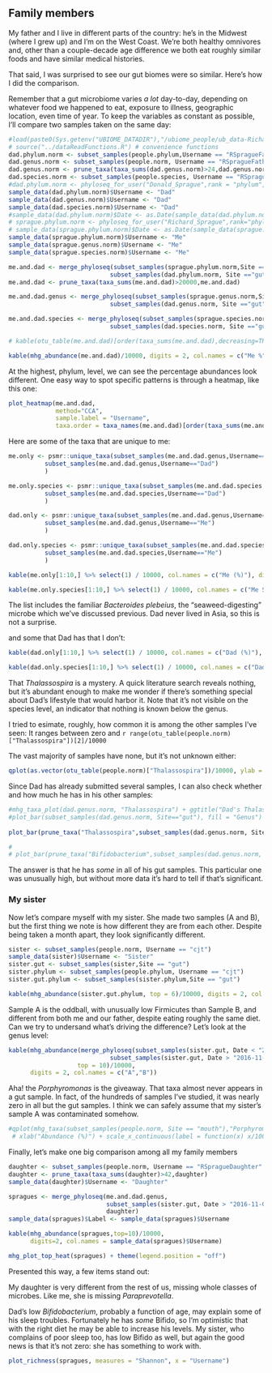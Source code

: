 ## Family members

My father and I live in different parts of the country: he's in the Midwest (where I grew up) and I'm on the West Coast. We're both healthy omnivores and, other than a couple-decade age difference we both eat roughly similar foods and have similar medical histories.

That said, I was surprised to see our gut biomes were so similar. Here's how I did the comparison.

Remember that a gut microbiome varies *a lot* day-to-day, depending on whatever food we happened to eat, exposure to illness, geographic location, even time of year. To keep the variables as constant as possible, I'll compare two samples taken on the same day:

```r

#load(paste0(Sys.getenv("UBIOME_DATADIR"),"/ubiome_people/ub_data-Richard_Sprague/derived/spragueAllRanks.RData"))
# source("../dataReadFunctions.R") # convenience functions
dad.phylum.norm <- subset_samples(people.phylum,Username == "RSpragueFather")
dad.genus.norm <- subset_samples(people.norm, Username == "RSpragueFather")
dad.genus.norm <- prune_taxa(taxa_sums(dad.genus.norm)>24,dad.genus.norm)
dad.species.norm <- subset_samples(people.species, Username == "RSpragueFather")
#dad.phylum.norm <- phyloseq_for_user("Donald_Sprague",rank = "phylum", count.normalized = TRUE)
sample_data(dad.phylum.norm)$Username <- "Dad"
sample_data(dad.genus.norm)$Username <- "Dad"
sample_data(dad.species.norm)$Username <- "Dad"
#sample_data(dad.phylum.norm)$Date <- as.Date(sample_data(dad.phylum.norm)$Date, origin = "1899-12-30")
# sprague.phylum.norm <- phyloseq_for_user("Richard_Sprague",rank="phylum",count.normalized = TRUE)
# sample_data(sprague.phylum.norm)$Date <- as.Date(sample_data(sprague.phylum.norm)$Date, origin = "1899-12-30")
sample_data(sprague.phylum.norm)$Username <- "Me"
sample_data(sprague.genus.norm)$Username <- "Me"
sample_data(sprague.species.norm)$Username <- "Me"

me.and.dad <- merge_phyloseq(subset_samples(sprague.phylum.norm,Site == "gut" & Date=="2016-08-08"),
                            subset_samples(dad.phylum.norm, Site =="gut" & Date == "2016-08-08"))
me.and.dad <- prune_taxa(taxa_sums(me.and.dad)>20000,me.and.dad)

me.and.dad.genus <- merge_phyloseq(subset_samples(sprague.genus.norm,Site == "gut" & Date=="2016-08-08"),
                            subset_samples(dad.genus.norm, Site =="gut" & Date == "2016-08-08"))

me.and.dad.species <- merge_phyloseq(subset_samples(sprague.species.norm,Site == "gut" & Date=="2016-08-08"),
                            subset_samples(dad.species.norm, Site =="gut" & Date == "2016-08-08"))

# kable(otu_table(me.and.dad)[order(taxa_sums(me.and.dad),decreasing=TRUE)]/10000, digits = 2,col.names = c("Dad %", "Me %"))

kable(mhg_abundance(me.and.dad)/10000, digits = 2, col.names = c("Me %", "Dad %"))

```

At the highest, phylum, level, we can see the percentage abundances look different. One easy way to spot specific patterns is through a heatmap, like this one:


```r
plot_heatmap(me.and.dad,
             method="CCA",
             sample.label = "Username",
             taxa.order = taxa_names(me.and.dad)[order(taxa_sums(me.and.dad),decreasing=FALSE)]) + theme(legend.position = "right")


```

Here are some of the taxa that are unique to me:

```r

me.only <- psmr::unique_taxa(subset_samples(me.and.dad.genus,Username=="Me"),
          subset_samples(me.and.dad.genus,Username=="Dad")
          )

me.only.species <- psmr::unique_taxa(subset_samples(me.and.dad.species,Username=="Me"),
          subset_samples(me.and.dad.species,Username=="Dad")
          )

dad.only <- psmr::unique_taxa(subset_samples(me.and.dad.genus,Username=="Dad"),
          subset_samples(me.and.dad.genus,Username=="Me")
          )

dad.only.species <- psmr::unique_taxa(subset_samples(me.and.dad.species,Username=="Dad"),
          subset_samples(me.and.dad.species,Username=="Me")
          )

kable(me.only[1:10,] %>% select(1) / 10000, col.names = c("Me (%)"), digits = 2)

kable(me.only.species[1:10,] %>% select(1) / 10000, col.names = c("Me Species(%)"), digits = 2)
```

The list includes the familiar _Bacteroides plebeius_, the "seaweed-digesting" microbe which we've discussed previous. Dad never lived in Asia, so this is not a surprise.

and some that Dad has that I don't:
```r

kable(dad.only[1:10,] %>% select(1) / 10000, col.names = c("Dad (%)"), digits = 2)

kable(dad.only.species[1:10,] %>% select(1) / 10000, col.names = c("Dad Species (%)"), digits = 2)
```

That _Thalassospira_ is a mystery. A quick literature search reveals nothing, but it's abundant enough to make me wonder if there's something special about Dad's lifestyle that would harbor it. Note that it's not visible on the species level, an indicator that nothing is known below the genus.

I tried to esimate, roughly, how common it is among the other samples I've seen: It ranges between zero and ```r range(otu_table(people.norm)["Thalassospira"])[2]/10000```

The vast majority of samples have none, but it's not unknown either:

```r
qplot(as.vector(otu_table(people.norm)["Thalassospira"])/10000, ylab = "Number of Samples", xlab = "% Abundance", main = "Frequency of Thalassospira")
```

Since Dad has already submitted several samples, I can also check whether and how much he has in his other samples:

```r
#mhg_taxa_plot(dad.genus.norm, "Thalassospira") + ggtitle("Dad's Thalassospira")
#plot_bar(subset_samples(dad.genus.norm, Site=="gut"), fill = "Genus")
            
plot_bar(prune_taxa("Thalassospira",subset_samples(dad.genus.norm, Site =="gut")), x = "Label") + scale_y_continuous(labels=function(x)x/10000) +    ggtitle("Dad's Thalassospira") + ylab("Abundance (%)")

# 
# plot_bar(prune_taxa("Bifidobacterium",subset_samples(dad.genus.norm, Site =="gut")), x = "Label") + scale_y_continuous(labels=function(x)x/10000) +    ggtitle("Dad's Bifidobacterium") + ylab("Abundance (%)")

```
The answer is that he has _some_ in all of his gut samples. This particular one was unusually high, but without more data it's hard to tell if that's significant.

### My sister

Now let's compare myself with my sister. She made two samples (A and B), but the first thing we note is how different they are from each other. Despite being taken a month apart, they look significantly different.

```r
sister <- subset_samples(people.norm, Username == "cjt")
sample_data(sister)$Username <- "Sister"
sister.gut <- subset_samples(sister,Site == "gut")
sister.phylum <- subset_samples(people.phylum, Username == "cjt")
sister.gut.phylum <- subset_samples(sister.phylum,Site == "gut")

kable(mhg_abundance(sister.gut.phylum, top = 6)/10000, digits = 2, col.names = c("A","B"))
```

Sample A is the oddball, with unusually low Firmicutes than Sample B, and different from both me and our father, despite eating roughly the same diet. Can we try to undersand what's driving the difference? Let's look at the genus level:


```r
kable(mhg_abundance(merge_phyloseq(subset_samples(sister.gut, Date < "2016-11-01"),
                            subset_samples(sister.gut, Date > "2016-11-01")),
                   top = 10)/10000, 
      digits = 2, col.names = c("A","B"))
```

Aha! the _Porphyromonas_ is the giveaway. That taxa almost never appears in a gut sample. In fact, of the hundreds of samples I've studied, it was nearly zero in all but the gut samples. I think we can safely assume that my sister's sample A was contaminated somehow.

```r
#qplot(mhg_taxa(subset_samples(people.norm, Site == "mouth"),"Porphyromonas")$abundance, bins=50) + 
 # xlab("Abundance (%)") + scale_x_continuous(label = function(x) x/10000)
```

Finally, let's make one big comparison among all my family members

```r


daughter <- subset_samples(people.norm, Username == "RSpragueDaughter" & Site=="gut")
daughter <- prune_taxa(taxa_sums(daughter)>42,daughter)
sample_data(daughter)$Username <- "Daughter"

spragues <- merge_phyloseq(me.and.dad.genus,
                           subset_samples(sister.gut, Date > "2016-11-01"),
                           daughter)
sample_data(spragues)$Label <- sample_data(spragues)$Username

kable(mhg_abundance(spragues,top=10)/10000,
      digits=2, col.names = sample_data(spragues)$Username)

mhg_plot_top_heat(spragues) + theme(legend.position = "off")

```

Presented this way, a few items stand out:

My daughter is very different from the rest of us, missing whole classes of microbes. Like me, she is missing _Paraprevotella_.

Dad's low _Bifidobacterium_, probably a function of age, may explain some of his sleep troubles. Fortunately he has _some_ Bifido, so I'm optimistic that with the right diet he may be able to increase his levels.  My sister, who complains of poor sleep too, has low Bifido as well, but again the good news is that it's not zero: she has something to work with.


```r

plot_richness(spragues, measures = "Shannon", x = "Username")
```

